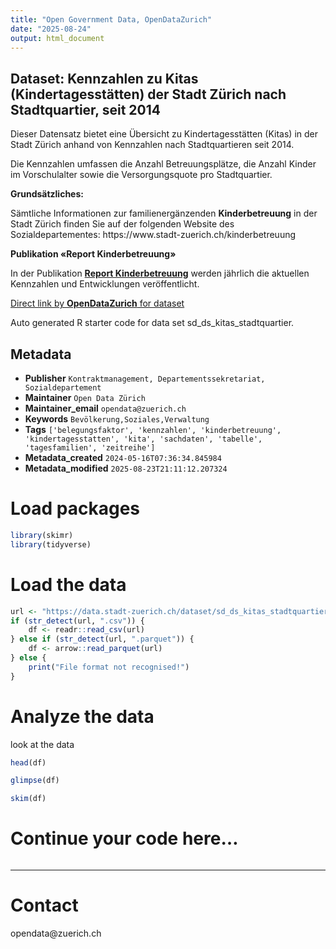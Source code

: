 ```yaml
---
title: "Open Government Data, OpenDataZurich"
date: "2025-08-24"
output: html_document
---
```


## Dataset: Kennzahlen zu  Kitas (Kindertagesstätten) der Stadt Zürich nach Stadtquartier, seit 2014

Dieser Datensatz bietet eine Übersicht zu Kindertagesstätten (Kitas) in der Stadt Zürich anhand von Kennzahlen nach Stadtquartieren seit 2014. 

Die Kennzahlen umfassen die Anzahl Betreuungsplätze, die Anzahl Kinder im Vorschulalter sowie die Versorgungsquote pro Stadtquartier.

**Grundsätzliches:**

Sämtliche Informationen zur familienergänzenden **Kinderbetreuung** in der Stadt Zürich finden Sie auf der folgenden Website des Sozialdepartementes: https://www.stadt-zuerich.ch/kinderbetreuung


[]()



[]()

**Publikation «Report Kinderbetreuung»**

In der Publikation [**Report Kinderbetreuung**](https://www.stadt-zuerich.ch/sd/de/index/ueber_das_departement/publikationen/rep_kibe.html) werden jährlich die aktuellen Kennzahlen und Entwicklungen veröffentlicht.


[]()




[]()



[Direct link by **OpenDataZurich** for dataset](https://data.stadt-zuerich.ch/dataset/sd_ds_kitas_stadtquartier)

Auto generated R starter code for data set sd_ds_kitas_stadtquartier.

## Metadata

- **Publisher** `Kontraktmanagement, Departementssekretariat, Sozialdepartement`
- **Maintainer** `Open Data Zürich`
- **Maintainer_email** `opendata@zuerich.ch`
- **Keywords** `Bevölk­erung,Soziales,Ver­walt­ung`
- **Tags** `['belegungsfaktor', 'kennzahlen', 'kinderbetreuung', 'kindertagesstatten', 'kita', 'sachdaten', 'tabelle', 'tagesfamilien', 'zeitreihe']`
- **Metadata_created** `2024-05-16T07:36:34.845984`
- **Metadata_modified** `2025-08-23T21:11:12.207324`


# Load packages

```r
library(skimr)
library(tidyverse)
```

# Load the data

```r
url <- "https://data.stadt-zuerich.ch/dataset/sd_ds_kitas_stadtquartier/download/sd_ds_kitas_stadtquartier.csv"
if (str_detect(url, ".csv")) {
    df <- readr::read_csv(url)
} else if (str_detect(url, ".parquet")) {
    df <- arrow::read_parquet(url)
} else {
    print("File format not recognised!")
}
```

# Analyze the data

look at the data
```r
head(df)
```

```r
glimpse(df)
```

```r
skim(df)
```

# Continue your code here...

```r

```

------------------------------------------------------------------------

# Contact

opendata@zuerich.ch
